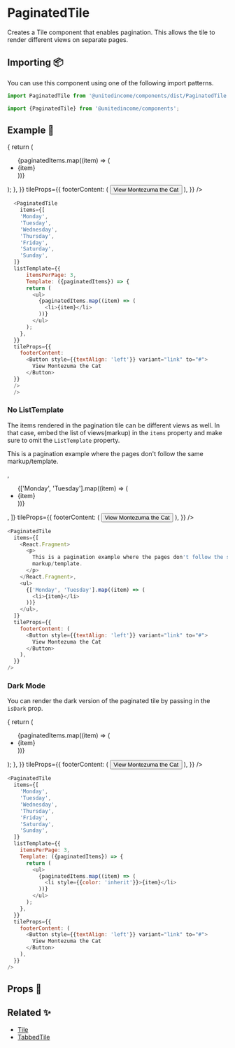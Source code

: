 
# PaginatedTile

Creates a Tile component that enables pagination. This allows the tile to render different views on separate pages.

## Importing 📦

You can use this component using one of the following import patterns.

```javascript
import PaginatedTile from '@unitedincome/components/dist/PaginatedTile';
```

```javascript
import {PaginatedTile} from '@unitedincome/components';
```

## Example 🚀

<Preview>
  <PaginatedTile
    items={[
      'Monday',
      'Tuesday',
      'Wednesday',
      'Thursday',
      'Friday',
      'Saturday',
      'Sunday',
    ]}
    listTemplate={{
      itemsPerPage: 3,
      Template: ({paginatedItems}) => {
        return (
          <ul>
            {paginatedItems.map((item) => (
              <li>{item}</li>
            ))}
          </ul>
        );
      },
    }}
    tileProps={{
      footerContent: (
        <Button style={{textAlign: 'left'}} variant="link" to="#">
          View Montezuma the Cat
        </Button>
      ),
    }}
  />
</Preview>

```javascript
  <PaginatedTile
    items={[
    'Monday',
    'Tuesday',
    'Wednesday',
    'Thursday',
    'Friday',
    'Saturday',
    'Sunday',
  ]}
  listTemplate={{
      itemsPerPage: 3,
      Template: ({paginatedItems}) => {
      return (
        <ul>
          {paginatedItems.map((item) => (
            <li>{item}</li>
          ))}
        </ul>
      );
    },
  }}
  tileProps={{
    footerContent:
      <Button style={{textAlign: 'left'}} variant="link" to="#">
        View Montezuma the Cat
      </Button>
  }}
  />
  />
```

### No ListTemplate

The items rendered in the pagination tile can be different views as well.
In that case, embed the list of views(markup) in the `items` property and make sure to omit the `ListTemplate` property.

<Preview>
  <PaginatedTile
    items={[
      <React.Fragment>
        <p>
          This is a pagination example where the pages don't follow the same
          markup/template.
        </p>
      </React.Fragment>,
      <ul>
        {['Monday', 'Tuesday'].map((item) => (
          <li>{item}</li>
        ))}
      </ul>,
    ]}
    tileProps={{
      footerContent: (
        <Button style={{textAlign: 'left'}} variant="link" to="#">
          View Montezuma the Cat
        </Button>
      ),
    }}
  />
</Preview>

```javascript
<PaginatedTile
  items={[
    <React.Fragment>
      <p>
        This is a pagination example where the pages don't follow the same
        markup/template.
      </p>
    </React.Fragment>,
    <ul>
      {['Monday', 'Tuesday'].map((item) => (
        <li>{item}</li>
      ))}
    </ul>,
  ]}
  tileProps={{
    footerContent: (
      <Button style={{textAlign: 'left'}} variant="link" to="#">
        View Montezuma the Cat
      </Button>
    ),
  }}
/>
```

### Dark Mode

You can render the dark version of the paginated tile by passing in the `isDark` prop.

<Preview>
  <PaginatedTile
    isDark
    items={[
      'Monday',
      'Tuesday',
      'Wednesday',
      'Thursday',
      'Friday',
      'Saturday',
      'Sunday',
    ]}
    listTemplate={{
      itemsPerPage: 3,
      Template: ({paginatedItems}) => {
        return (
          <ul>
            {paginatedItems.map((item) => (
              <li style={{color: 'inherit'}}>{item}</li>
            ))}
          </ul>
        );
      },
    }}
    tileProps={{
      footerContent: (
        <Button style={{textAlign: 'left'}} variant="link" to="#">
          View Montezuma the Cat
        </Button>
      ),
    }}
  />
</Preview>

```javascript
<PaginatedTile
  items={[
    'Monday',
    'Tuesday',
    'Wednesday',
    'Thursday',
    'Friday',
    'Saturday',
    'Sunday',
  ]}
  listTemplate={{
    itemsPerPage: 3,
    Template: ({paginatedItems}) => {
      return (
        <ul>
          {paginatedItems.map((item) => (
            <li style={{color: 'inherit'}}>{item}</li>
          ))}
        </ul>
      );
    },
  }}
  tileProps={{
    footerContent: (
      <Button style={{textAlign: 'left'}} variant="link" to="#">
        View Montezuma the Cat
      </Button>
    ),
  }}
/>
```

## Props 🔧

<Props of={PaginatedTile} />

## Related ✨

- [Tile](/?path=/docs/atoms-tile--default)
- [TabbedTile](/?path=/docs/molecules-tabbedtile--default)
